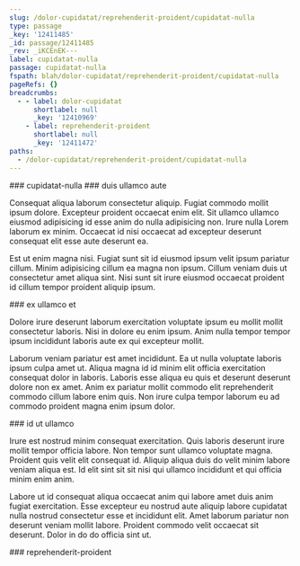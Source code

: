 ```yaml
---
slug: /dolor-cupidatat/reprehenderit-proident/cupidatat-nulla
type: passage
_key: '12411485'
_id: passage/12411485
_rev: _iKCEnEK---
label: cupidatat-nulla
passage: cupidatat-nulla
fspath: blah/dolor-cupidatat/reprehenderit-proident/cupidatat-nulla
pageRefs: {}
breadcrumbs:
  - - label: dolor-cupidatat
      shortlabel: null
      _key: '12410969'
    - label: reprehenderit-proident
      shortlabel: null
      _key: '12411472'
paths:
  - /dolor-cupidatat/reprehenderit-proident/cupidatat-nulla
---
```


<NuggetArea>
<Passage slug="/dolor-cupidatat/reprehenderit-proident/cupidatat-nulla" type="passage" _key="12411485" _id="passage/12411485" _rev="_iKCEnEK---" label="cupidatat-nulla" passage="cupidatat-nulla" fspath="blah/dolor-cupidatat/reprehenderit-proident/cupidatat-nulla" paths="/dolor-cupidatat/reprehenderit-proident/cupidatat-nulla">
<NuggetBody>
### cupidatat-nulla

</NuggetBody>
<Breadcrumbs>
<Crumbs>
<Crumb _key="12410969" label="dolor-cupidatat" /><Crumb _key="12411472" label="reprehenderit-proident" />
</Crumbs>
</Breadcrumbs>
</Passage>

<NuggetsInbound>
</NuggetsInbound>
<NuggetsOutbound>
<Nugget direction="outbound" type="nugget" _key="ecc00f18-dd14-4777-931a-ad52211dbda5" _id="nugget/ecc00f18-dd14-4777-931a-ad52211dbda5" _rev="_iKCEnEK--_" fspath="blah/dolor-cupidatat/reprehenderit-proident/cupidatat-nulla/duis-ullamco-aute.md" label="duis ullamco aute" paths="/dolor-cupidatat/reprehenderit-proident/cupidatat-nulla/duis-ullamco-aute" slug="/dolor-cupidatat/reprehenderit-proident/cupidatat-nulla/duis-ullamco-aute">
<NuggetBody>
### duis ullamco aute

Consequat aliqua laborum consectetur aliquip. Fugiat commodo mollit ipsum dolore. Excepteur proident occaecat enim elit. Sit ullamco ullamco eiusmod adipisicing id esse anim do nulla adipisicing non. Irure nulla Lorem laborum ex minim. Occaecat id nisi occaecat ad excepteur deserunt consequat elit esse aute deserunt ea.

Est ut enim magna nisi. Fugiat sunt sit id eiusmod ipsum velit ipsum pariatur cillum. Minim adipisicing cillum ea magna non ipsum. Cillum veniam duis ut consectetur amet aliqua sint. Nisi sunt sit irure eiusmod occaecat proident id cillum tempor proident aliquip ipsum.

</NuggetBody>
</Nugget>

<Nugget direction="outbound" type="nugget" _key="0bc1da68-d1cc-44a0-826b-a8b593e514d5" _id="nugget/0bc1da68-d1cc-44a0-826b-a8b593e514d5" _rev="_iKCEnEK--A" fspath="blah/dolor-cupidatat/reprehenderit-proident/cupidatat-nulla/ex-ullamco-et.md" label="ex ullamco et" paths="/dolor-cupidatat/reprehenderit-proident/cupidatat-nulla/ex-ullamco-et" slug="/dolor-cupidatat/reprehenderit-proident/cupidatat-nulla/ex-ullamco-et">
<NuggetBody>
### ex ullamco et

Dolore irure deserunt laborum exercitation voluptate ipsum eu mollit mollit consectetur laboris. Nisi in dolore eu enim ipsum. Anim nulla tempor tempor ipsum incididunt laboris aute ex qui excepteur mollit.

Laborum veniam pariatur est amet incididunt. Ea ut nulla voluptate laboris ipsum culpa amet ut. Aliqua magna id id minim elit officia exercitation consequat dolor in laboris. Laboris esse aliqua eu quis et deserunt deserunt dolore non ex amet. Anim ex pariatur mollit commodo elit reprehenderit commodo cillum labore enim quis. Non irure culpa tempor laborum eu ad commodo proident magna enim ipsum dolor.

</NuggetBody>
</Nugget>

<Nugget direction="outbound" type="nugget" _key="88eaa2d9-6442-4e43-bf69-1f05b2af8937" _id="nugget/88eaa2d9-6442-4e43-bf69-1f05b2af8937" _rev="_iKCEnEO---" fspath="blah/dolor-cupidatat/reprehenderit-proident/cupidatat-nulla/id-ut-ullamco.md" label="id ut ullamco" paths="/dolor-cupidatat/reprehenderit-proident/cupidatat-nulla/id-ut-ullamco" slug="/dolor-cupidatat/reprehenderit-proident/cupidatat-nulla/id-ut-ullamco">
<NuggetBody>
### id ut ullamco

Irure est nostrud minim consequat exercitation. Quis laboris deserunt irure mollit tempor officia labore. Non tempor sunt ullamco voluptate magna. Proident quis velit elit consequat id. Aliquip aliqua duis do velit minim labore veniam aliqua est. Id elit sint sit sit nisi qui ullamco incididunt et qui officia minim enim anim.

Labore ut id consequat aliqua occaecat anim qui labore amet duis anim fugiat exercitation. Esse excepteur eu nostrud aute aliquip labore cupidatat nulla nostrud consectetur esse et incididunt elit. Amet laborum pariatur non deserunt veniam mollit labore. Proident commodo velit occaecat sit deserunt. Dolor in do do officia sint ut.

</NuggetBody>
</Nugget>

</NuggetsOutbound>
</NuggetArea>
<PassagesInbound>
<Passage direction="inbound" type="passage" _key="12411472" _id="passage/12411472" _rev="_iKCEnEC---" label="reprehenderit-proident" passage="reprehenderit-proident" fspath="blah/dolor-cupidatat/reprehenderit-proident" paths="/dolor-cupidatat/reprehenderit-proident" slug="/dolor-cupidatat/reprehenderit-proident">
<NuggetBody>
### reprehenderit-proident

</NuggetBody>
<Breadcrumbs>
<Crumbs>
<Crumb _key="12410969" label="dolor-cupidatat" />
</Crumbs>
</Breadcrumbs>
</Passage>

</PassagesInbound>
<PassagesOutbound>
</PassagesOutbound>